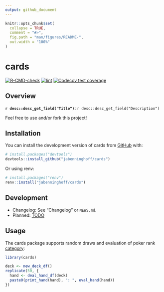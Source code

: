 ```yaml
---
output: github_document
---
```


<!-- README.md is generated from README.Rmd. Please edit that file -->

```r
knitr::opts_chunk$set(
  collapse = TRUE,
  comment = "#>",
  fig.path = "man/figures/README-",
  out.width = "100%"
)
```

# cards

<!-- badges: start -->
[![R-CMD-check](https://github.com/jabenninghoff/cards/workflows/R-CMD-check/badge.svg)](https://github.com/jabenninghoff/cards/actions)
[![lint](https://github.com/jabenninghoff/cards/workflows/lint/badge.svg)](https://github.com/jabenninghoff/cards/actions)
[![Codecov test coverage](https://codecov.io/gh/jabenninghoff/cards/branch/main/graph/badge.svg)](https://app.codecov.io/gh/jabenninghoff/cards?branch=main)
<!-- badges: end -->

## Overview

**`r desc::desc_get_field("Title")`:** `r desc::desc_get_field("Description")`

Feel free to use and/or fork this project!

## Installation

You can install the development version of cards from [GitHub](https://github.com/) with:

``` r
# install.packages("devtools")
devtools::install_github("jabenninghoff/cards")
```

Or using renv:

``` r
# install.packages("renv")
renv::install("jabenninghoff/cards")
```

## Development

- Changelog: See "Changelog" or `NEWS.md`.
- Planned: [TODO](TODO.md)

## Usage

The cards package supports random draws and evaluation of poker rank [category](https://en.wikipedia.org/wiki/List_of_poker_hands):

```r
library(cards)

deck <- new_deck_df()
replicate(50, {
  hand <- deal_hand_df(deck)
  paste0(print_hand(hand), ": ", eval_hand(hand))
})
```
